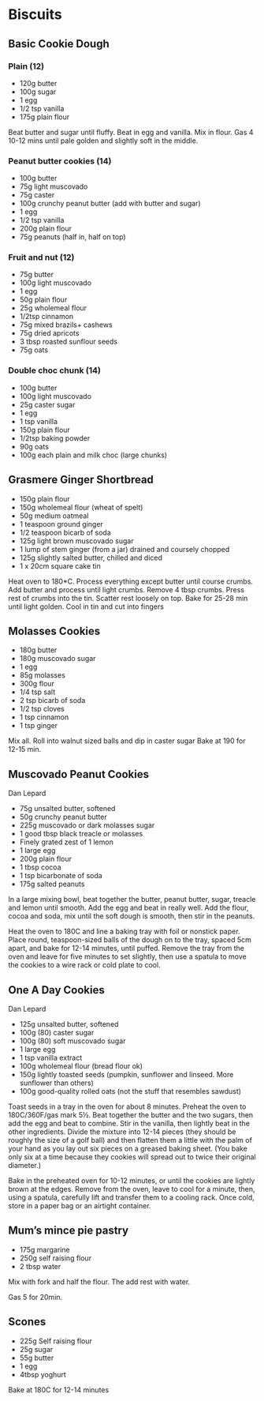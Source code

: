 # Biscuits

## Basic Cookie Dough

### Plain (12)
* 120g butter
* 100g sugar
* 1 egg
* 1/2 tsp vanilla
* 175g plain flour

Beat butter and sugar until fluffy. Beat in egg and vanilla. Mix in flour. Gas 4 10-12 mins until pale golden and slightly soft in the middle.

### Peanut butter cookies (14)
* 100g butter
* 75g light muscovado
* 75g caster
* 100g crunchy peanut butter (add with butter and sugar)
* 1 egg
* 1/2 tsp vanilla
* 200g plain flour
* 75g peanuts (half in, half on top)

### Fruit and nut (12)
* 75g butter
* 100g light muscovado
* 1 egg 
* 50g plain flour
* 25g wholemeal flour
* 1/2tsp cinnamon
* 75g mixed brazils+ cashews
* 75g dried apricots
* 3 tbsp roasted sunflour seeds
* 75g oats

### Double choc chunk (14)
* 100g butter
* 100g light muscovado
* 25g caster sugar
* 1 egg
* 1 tsp vanilla
* 150g plain flour
* 1/2tsp baking powder 
* 90g oats
* 100g each plain and milk choc (large chunks)

## Grasmere Ginger Shortbread

* 150g plain flour
* 150g wholemeal flour (wheat of spelt)
* 50g medium oatmeal
* 1 teaspoon ground ginger
* 1/2 teaspoon bicarb of soda
* 125g light brown muscovado sugar
* 1 lump of stem ginger (from a jar) drained and coursely chopped
* 125g slightly salted butter, chilled and diced
* 1 x 20cm square cake tin

Heat oven to 180*C. Process everything except butter until course crumbs. Add butter and process until light crumbs.
Remove 4 tbsp crumbs. Press rest of crumbs into the tin. Scatter rest loosely on top.
Bake for 25-28 min until light golden.
Cool in tin and cut into fingers

## Molasses Cookies

* 180g butter
* 180g muscovado sugar
* 1 egg
* 85g molasses
* 300g flour
* 1/4 tsp salt
* 2 tsp bicarb of soda
* 1/2 tsp cloves
* 1 tsp cinnamon
* 1 tsp ginger

Mix all.
Roll into walnut sized balls and dip in caster sugar
Bake at 190 for 12-15 min.


## Muscovado Peanut Cookies
Dan Lepard

* 75g unsalted butter, softened
* 50g crunchy peanut butter
* 225g muscovado or dark molasses sugar
* 1 good tbsp black treacle or molasses
* Finely grated zest of 1 lemon
* 1 large egg
* 200g plain flour
* 1 tbsp cocoa
* 1 tsp bicarbonate of soda
* 175g salted peanuts

In a large mixing bowl, beat together the butter, peanut butter, sugar, treacle and lemon until smooth. Add the egg and beat in really well. Add the flour, cocoa and soda, mix until the soft dough is smooth, then stir in the peanuts.

Heat the oven to 180C and line a baking tray with foil or nonstick paper. Place round, teaspoon-sized balls of the dough on to the tray, spaced 5cm apart, and bake for 12-14 minutes, until puffed. Remove the tray from the oven and leave for five minutes to set slightly, then use a spatula to move the cookies to a wire rack or cold plate to cool.

## One A Day Cookies
Dan Lepard

* 125g unsalted butter, softened
* 100g (80) caster sugar
* 100g (80) soft muscovado sugar
* 1 large egg
* 1 tsp vanilla extract
* 100g wholemeal flour (bread flour ok)
* 150g lightly toasted seeds (pumpkin, sunflower and linseed. More sunflower than others)
* 100g good-quality rolled oats (not the stuff that resembles sawdust)

Toast seeds in a tray in the oven for about 8 minutes. 
Preheat the oven to 180C/360F/gas mark 5½. Beat together the butter and the two sugars, then add the egg and beat to combine. Stir in the vanilla, then lightly beat in the other ingredients.
Divide the mixture into 12-14 pieces (they should be roughly the size of a golf ball) and then flatten them a little with the palm of your hand as you lay out six pieces on a greased baking sheet. (You bake only six at a time because they cookies will spread out to twice their original diameter.)

Bake in the preheated oven for 10-12 minutes, or until the cookies are lightly brown at the edges.
Remove from the oven, leave to cool for a minute, then, using a spatula, carefully lift and transfer them to a cooling rack. Once cold, store in a paper bag or an airtight container.


## Mum's mince pie pastry

* 175g margarine
* 250g self raising flour
* 2 tbsp water

Mix with fork and half the flour. The add rest with water.

Gas 5 for 20min.

## Scones

- 225g Self raising flour
- 25g sugar
- 55g butter
- 1 egg
- 4tbsp yoghurt

Bake at 180C for 12-14 minutes


